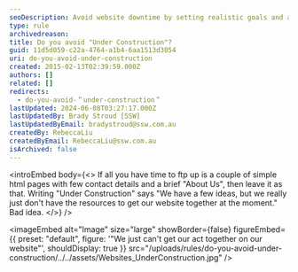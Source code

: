 ```yaml
---
seoDescription: Avoid website downtime by setting realistic goals and allocating necessary resources for a complete online presence.
type: rule
archivedreason:
title: Do you avoid "Under Construction"?
guid: 11d5d059-c22a-4764-a1b4-6aa1513d3054
uri: do-you-avoid-under-construction
created: 2015-02-13T02:39:59.000Z
authors: []
related: []
redirects:
  - do-you-avoid-＂under-construction＂
lastUpdated: 2024-06-08T03:27:17.000Z
lastUpdatedBy: Brady Stroud [SSW]
lastUpdatedByEmail: bradystroud@ssw.com.au
createdBy: RebeccaLiu
createdByEmail: RebeccaLiu@ssw.com.au
isArchived: false
---
```


<introEmbed
  body={<>
If all you have time to ftp up is a couple of simple html pages with few contact details and a brief "About Us", then leave it as that. Writing "Under Construction" says "We have a few ideas, but we really just don't have the resources to get our website together at the moment." Bad idea.
  </>}
/>

<imageEmbed
  alt="Image"
  size="large"
  showBorder={false}
  figureEmbed={{
    preset: "default",
    figure: '"We just can\'t get our act together on our website"',
    shouldDisplay: true
  }}
  src="/uploads/rules/do-you-avoid-under-construction/../../assets/Websites_UnderConstruction.jpg"
/>
